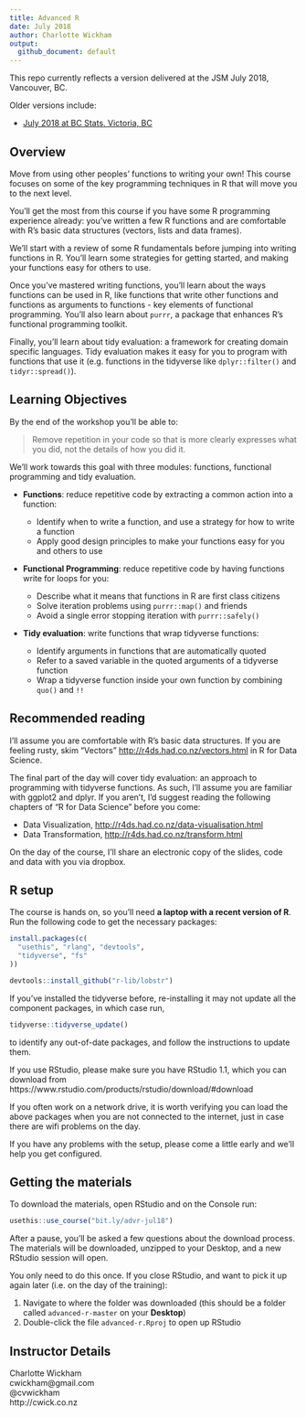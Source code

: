 ```yaml
---
title: Advanced R
date: July 2018
author: Charlotte Wickham
output:
  github_document: default
---
```


This repo currently reflects a version delivered at the JSM July 2018, Vancouver, BC.

Older versions include:

* [July 2018 at BC Stats, Victoria, BC](https://github.com/cwickham/advanced-r/tree/v1.0)

## Overview

Move from using other peoples' functions to writing your own! This course focuses on some of the key programming techniques in R that will move you to the next level.

You'll get the most from this course if you have some R programming experience already: you've written a few R functions and are comfortable with R's basic data structures (vectors, lists and data frames).

We'll start with a review of some R fundamentals before jumping into writing functions in R.  You'll learn some strategies for getting started, and making your functions easy for others to use.

Once you've mastered writing functions, you'll learn about the ways functions can be used in R, like functions that write other functions and functions as arguments to functions - key elements of functional programming.  You'll also learn about `purrr`, a package that enhances R's functional programming toolkit.

Finally, you'll learn about tidy evaluation: a framework for creating domain specific languages.  Tidy evaluation makes it easy for you to program with functions that use it (e.g. functions in the tidyverse like `dplyr::filter()` and `tidyr::spread()`).

## Learning Objectives

By the end of the workshop you'll be able to:

> Remove repetition in your code so that is more clearly expresses what you did, not the details of how you did it.

We'll work towards this goal with three modules: functions, functional programming and tidy evaluation.  

* **Functions**: reduce repetitive code by extracting a common action into a function:
    
    * Identify when to write a function, and use a strategy for how to write a function
    * Apply good design principles to make your functions easy for you and others to use

* **Functional Programming**: reduce repetitive code by having functions write for loops for you:

    * Describe what it means that functions in R are first class citizens
    * Solve iteration problems using `purrr::map()` and friends
    * Avoid a single error stopping iteration with `purrr::safely()`

* **Tidy evaluation**: write functions that wrap tidyverse functions:

    * Identify arguments in functions that are automatically quoted
    * Refer to a saved variable in the quoted arguments of a tidyverse function
    * Wrap a tidyverse function inside your own function by combining `quo()` and `!!`

## Recommended reading

I'll assume you are comfortable with R's basic data structures.  If you are feeling rusty, skim "Vectors" <http://r4ds.had.co.nz/vectors.html> in R for Data Science. 

The final part of the day will cover tidy evaluation: an approach to programming with tidyverse functions.  As such, I'll assume you are familiar with ggplot2 and dplyr.  If you aren't, I'd suggest reading the following chapters of "R for Data Science" before you come:

* Data Visualization, <http://r4ds.had.co.nz/data-visualisation.html>
* Data Transformation, <http://r4ds.had.co.nz/transform.html>

On the day of the course, I'll share an electronic copy of the slides, code and data with you via dropbox.

## R setup

The course is hands on, so you'll need **a laptop with a recent version of R**. Run the following code to get the necessary packages:

```r
install.packages(c(
  "usethis", "rlang", "devtools",
  "tidyverse", "fs"
))

devtools::install_github("r-lib/lobstr")
```

If you've installed the tidyverse before, re-installing it may not update all the component packages, in which case run,
```r
tidyverse::tidyverse_update()
```
to identify any out-of-date packages, and follow the instructions to update them.

If you use RStudio, please make sure you have RStudio 1.1, which you can download from https://www.rstudio.com/products/rstudio/download/#download

If you often work on a network drive, it is worth verifying you can load the above packages when you are not connected to the internet, just in case there are wifi problems on the day.

If you have any problems with the setup, please come a little early and we'll help you get configured.     

## Getting the materials

To download the materials, open RStudio and on the Console run:
```r
usethis::use_course("bit.ly/advr-jul18")
```

After a pause, you'll be asked a few questions about the download process. The materials will be downloaded, unzipped to your Desktop, and a new RStudio session will open.  

You only need to do this once.  If you close RStudio, and want to pick it up again later (i.e. on the day of the training):

1. Navigate to where the folder was downloaded (this should be a folder called `advanced-r-master` on your **Desktop**)
2. Double-click the file `advanced-r.Rproj` to open up RStudio

## Instructor Details

Charlotte Wickham  
cwickham@gmail.com  
@cvwickham  
http://cwick.co.nz